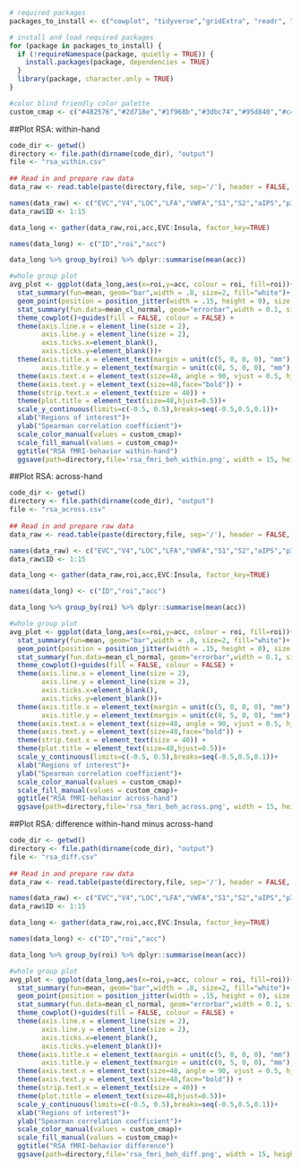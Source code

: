 ```r

# required packages 
packages_to_install <- c("cowplot", "tidyverse","gridExtra", "readr", "ggplot2", "dplyr")

# install and load required packages
for (package in packages_to_install) {
  if (!requireNamespace(package, quietly = TRUE)) {
    install.packages(package, dependencies = TRUE)
  }
  library(package, character.only = TRUE)
}

#color blind friendly color palette
custom_cmap <- c("#482576","#2d718e","#1f968b","#3dbc74","#95d840","#c43c4e","#e55c30","#f8870e","#fbba1f","#f1ed71")
```

##Plot RSA: within-hand

```r
code_dir <- getwd()
directory <- file.path(dirname(code_dir), "output")
file <- "rsa_within.csv"
  
## Read in and prepare raw data
data_raw <- read.table(paste(directory,file, sep='/'), header = FALSE, sep=",", dec=".",  stringsAsFactors=FALSE)

names(data_raw) <- c("EVC","V4","LOC","LFA","VWFA","S1","S2","aIPS","pIPS","Insula")
data_raw$ID <- 1:15

data_long <- gather(data_raw,roi,acc,EVC:Insula, factor_key=TRUE)

names(data_long) <- c("ID","roi","acc")

data_long %>% group_by(roi) %>% dplyr::summarise(mean(acc))

#whole group plot
avg_plot <- ggplot(data_long,aes(x=roi,y=acc, colour = roi, fill=roi))+
  stat_summary(fun=mean, geom="bar",width = .8, size=2, fill="white")+
  geom_point(position = position_jitter(width = .15, height = 0), size = 5,  alpha=0.5)+
  stat_summary(fun.data=mean_cl_normal, geom="errorbar",width = 0.1, size = 2)+
  theme_cowplot()+guides(fill = FALSE, colour = FALSE) +
  theme(axis.line.x = element_line(size = 2),
        axis.line.y = element_line(size = 2),
        axis.ticks.x=element_blank(),
        axis.ticks.y=element_blank())+
  theme(axis.title.x = element_text(margin = unit(c(5, 0, 0, 0), "mm"), size=48,face="bold"),
        axis.title.y = element_text(margin = unit(c(0, 5, 0, 0), "mm"),size=48,face="bold")) +
  theme(axis.text.x = element_text(size=48, angle = 90, vjust = 0.5, hjust=1,face="bold")) +
  theme(axis.text.y = element_text(size=48,face="bold")) +
  theme(strip.text.x = element_text(size = 40)) +
  theme(plot.title = element_text(size=48,hjust=0.5))+
  scale_y_continuous(limits=c(-0.5, 0.5),breaks=seq(-0.5,0.5,0.1))+
  xlab("Regions of interest")+
  ylab("Spearman correlation coefficient")+
  scale_color_manual(values = custom_cmap)+
  scale_fill_manual(values = custom_cmap)+
  ggtitle("RSA fMRI-behavior within-hand")
  ggsave(path=directory,file='rsa_fmri_beh_within.png', width = 15, height = 15)
```

##Plot RSA: across-hand

```r
code_dir <- getwd()
directory <- file.path(dirname(code_dir), "output")
file <- "rsa_across.csv"
  
## Read in and prepare raw data
data_raw <- read.table(paste(directory,file, sep='/'), header = FALSE, sep=",", dec=".",  stringsAsFactors=FALSE)

names(data_raw) <- c("EVC","V4","LOC","LFA","VWFA","S1","S2","aIPS","pIPS","Insula")
data_raw$ID <- 1:15

data_long <- gather(data_raw,roi,acc,EVC:Insula, factor_key=TRUE)

names(data_long) <- c("ID","roi","acc")

data_long %>% group_by(roi) %>% dplyr::summarise(mean(acc))

#whole group plot
avg_plot <- ggplot(data_long,aes(x=roi,y=acc, colour = roi, fill=roi))+
  stat_summary(fun=mean, geom="bar",width = .8, size=2, fill="white")+
  geom_point(position = position_jitter(width = .15, height = 0), size = 5,  alpha=0.5)+
  stat_summary(fun.data=mean_cl_normal, geom="errorbar",width = 0.1, size = 2)+
  theme_cowplot()+guides(fill = FALSE, colour = FALSE) +
  theme(axis.line.x = element_line(size = 2),
        axis.line.y = element_line(size = 2),
        axis.ticks.x=element_blank(),
        axis.ticks.y=element_blank())+
  theme(axis.title.x = element_text(margin = unit(c(5, 0, 0, 0), "mm"), size=48,face="bold"),
        axis.title.y = element_text(margin = unit(c(0, 5, 0, 0), "mm"),size=48,face="bold")) +
  theme(axis.text.x = element_text(size=48, angle = 90, vjust = 0.5, hjust=1,face="bold")) +
  theme(axis.text.y = element_text(size=48,face="bold")) +
  theme(strip.text.x = element_text(size = 40)) +
  theme(plot.title = element_text(size=48,hjust=0.5))+
  scale_y_continuous(limits=c(-0.5, 0.5),breaks=seq(-0.5,0.5,0.1))+
  xlab("Regions of interest")+
  ylab("Spearman correlation coefficient")+
  scale_color_manual(values = custom_cmap)+
  scale_fill_manual(values = custom_cmap)+
  ggtitle("RSA fMRI-behavior across-hand")
  ggsave(path=directory,file='rsa_fmri_beh_across.png', width = 15, height = 15)
```

##Plot RSA: difference within-hand minus across-hand

```r
code_dir <- getwd()
directory <- file.path(dirname(code_dir), "output")
file <- "rsa_diff.csv"
  
## Read in and prepare raw data
data_raw <- read.table(paste(directory,file, sep='/'), header = FALSE, sep=",", dec=".",  stringsAsFactors=FALSE)

names(data_raw) <- c("EVC","V4","LOC","LFA","VWFA","S1","S2","aIPS","pIPS","Insula")
data_raw$ID <- 1:15

data_long <- gather(data_raw,roi,acc,EVC:Insula, factor_key=TRUE)

names(data_long) <- c("ID","roi","acc")

data_long %>% group_by(roi) %>% dplyr::summarise(mean(acc))

#whole group plot
avg_plot <- ggplot(data_long,aes(x=roi,y=acc, colour = roi, fill=roi))+
  stat_summary(fun=mean, geom="bar",width = .8, size=2, fill="white")+
  geom_point(position = position_jitter(width = .15, height = 0), size = 5,  alpha=0.5)+
  stat_summary(fun.data=mean_cl_normal, geom="errorbar",width = 0.1, size = 2)+
  theme_cowplot()+guides(fill = FALSE, colour = FALSE) +
  theme(axis.line.x = element_line(size = 2),
        axis.line.y = element_line(size = 2),
        axis.ticks.x=element_blank(),
        axis.ticks.y=element_blank())+
  theme(axis.title.x = element_text(margin = unit(c(5, 0, 0, 0), "mm"), size=48,face="bold"),
        axis.title.y = element_text(margin = unit(c(0, 5, 0, 0), "mm"),size=48,face="bold")) +
  theme(axis.text.x = element_text(size=48, angle = 90, vjust = 0.5, hjust=1,face="bold")) +
  theme(axis.text.y = element_text(size=48,face="bold")) +
  theme(strip.text.x = element_text(size = 40)) +
  theme(plot.title = element_text(size=48,hjust=0.5))+
  scale_y_continuous(limits=c(-0.5, 0.5),breaks=seq(-0.5,0.5,0.1))+
  xlab("Regions of interest")+
  ylab("Spearman correlation coefficient")+
  scale_color_manual(values = custom_cmap)+
  scale_fill_manual(values = custom_cmap)+
  ggtitle("RSA fMRI-behavior difference")
  ggsave(path=directory,file='rsa_fmri_beh_diff.png', width = 15, height = 15)
```
